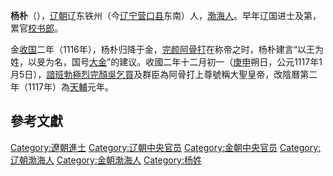 {{unreferenced|time=2013-05-09T20:09:52+00:00}}
'''杨朴'''（{{bd|11世纪|?|1132年||}}），[[辽朝|辽朝]]辽东铁州（今[[辽宁|辽宁]][[营口县|营口县]]东南）人，[[渤海人|渤海人]]。早年辽国进士及第，累官[[校书郎|校书郎]]。

金[[收国|收国]]二年（1116年），杨朴归降于金，[[完颜阿骨打|完颜阿骨打]]在称帝之时，杨朴建言“以王为姓，以旻为名，国号[[金朝|大金]]”的建议。收國二年十二月初一（[[庚申|庚申]]朔日，公元1117年1月5日），[[諳班勃極烈|諳班勃極烈]][[完顏吳乞買|完顏吳乞買]]及群臣為阿骨打上尊號稱大聖皇帝，改陰曆第二年（1117年）為[[天辅_(金朝)|天輔]]元年。
==參考文獻==
<div class="references-small">
<references />
</div>

[[Category:遼朝進士|Category:遼朝進士]]
[[Category:辽朝中央官员|Category:辽朝中央官员]]
[[Category:金朝中央官员|Category:金朝中央官员]]
[[Category:辽朝渤海人|Category:辽朝渤海人]]
[[Category:金朝渤海人|Category:金朝渤海人]]
[[Category:杨姓|Category:杨姓]]